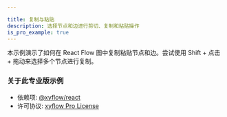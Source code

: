 ```yaml
---

title: 复制与粘贴
description: 选择节点和边进行剪切、复制和粘贴操作
is_pro_example: true
---
```


本示例演示了如何在 React Flow 图中复制粘贴节点和边。尝试使用 Shift + 点击 + 拖动来选择多个节点进行复制。

<ProExampleViewer slug="copy-paste" />

### 关于此专业版示例

- 依赖项: [@xyflow/react](https://www.npmjs.com/package/@xyflow/react)
- 许可协议: [xyflow Pro License](https://xyflow.com/pro-license)